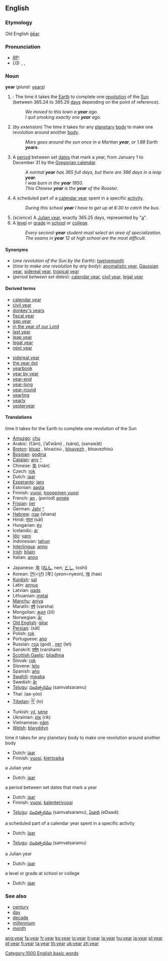 ==English==

{{rank|true|friend|herself|294|year|dear|high|above}}

===Etymology===
Old English [[gear#Old English|ġēar]].

===Pronunciation===
*''[[RP]]:'' {{IPA|/jiə/, /jɪː/}}
*''US:'' {{AHD|yîr}}, {{IPA|/jir/}}, {{SAMPA|/jir/}}

===Noun===
'''year''' (''plural:'' [[years]])

#{{time}}: The time it takes the [[Earth]] to complete one [[revolution]] of the [[Sun]] (between 365.24 to 365.26 [[day]]s depending on the point of reference).
#: ''We moved to this town a '''year''' ago.''
#: ''I quit smoking exactly one '''year''' ago.''
# (''by extension'') The time it takes for any [[planetary]] [[body]] to make one revolution around another [[body]].
#: ''Mars goes around the sun once in a Martian '''year''', or 1.88 Earth '''years'''.''
# A [[period]] between set [[date]]s that mark a year, from January 1 to December 31 by the [[Gregorian calendar]].
#: ''A normal '''year''' has 365 full days, but there are 366 days in a leap '''year'''.''
#: ''I was born in the '''year''' 1950.''
#: ''This Chinese '''year''' is the '''year''' of the Rooster.''
# A scheduled part of a [[calendar year]] spent in a specific [[activity]]. 
#: ''During this school '''year''' I have to get up at 6:30 to catch the bus.''
# (''science'') A [[Julian year]], exactly 365.25 days, represented by "[[a]]".
# A [[level]] or [[grade]] in [[school]] or [[college]].
#: ''Every second-'''year''' student must select an area of specialization.''
#: ''The exams in '''year''' 12 at high school are the most difficult.''

====Synonyms====
*(''one revolution of the Sun by the Earth''): [[twelvemonth]]
*(''time to make one revolution by any body''): [[anomalistic year]], [[Gaussian year]], [[sidereal year]], [[tropical year]]
*(''period between set dates''): [[calendar year]], [[civil year]], [[legal year]]

====Derived terms====
{{top2}}
*[[calendar year]]
*[[civil year]]
*[[donkey's years]]
*[[fiscal year]]
*[[gap year]]
*[[in the year of our Lord]]
*[[last year]]
*[[leap year]]
*[[legal year]]
*[[next year]]
{{mid2}}
*[[sidereal year]]
*[[the year dot]]
*[[yearbook]]
*[[year by year]]
*[[year-end]]
*[[year-long]]
*[[year-round]]
*[[yearling]]
*[[yearly]]
*[[yesteryear]]
{{bottom}}

====Translations====
;time it takes for the Earth to complete one revolution of the Sun
{{top}}
*[[Amuzgo]]: [[chu]]
*Arabic: {{ARchar|[[عام]]}} (ʕām), {{ARchar|[[أَعوام]]}} (’aʕwām) {{p}}, {{ARchar|[[سنة|سَنة]]}} (sána), {{ARchar|[[سنوات|سَنَوات]]}} (sanawāt) {{p}}
*[[Breton]]: [[bloaz]] {{m}}, bloazioù {{p}}, [[bloavezh]] {{m}}, bloavezhioù {{p}}
*[[Bosnian]]: [[godina]] {{f}}
*[[Catalan]]: [[any#Catalan|any]] {{m}} [[:ca:any|^]] 
*Chinese: [[年]] (nián)
*Czech: [[rok]] {{m}}
*Dutch: [[jaar]] {{n}}
*[[Esperanto]]: [[jaro]]
*Estonian: [[aasta]]
*Finnish: [[vuosi]], [[trooppinen vuosi]]
*French: [[an#French|an]] {{m}}, (''period'') [[année]] {{f}}
*[[Frisian]]: [[jier]]
*German: [[Jahr]] {{n}} [[:de:Jahr|^]] 
*[[Hebrew]]: [[שנה]] {{f}} (shana)
*Hindi: [[साल]] (sāl)
*Hungarian: [[év]]
*Icelandic: [[ár]]
*[[Ido]]: [[yaro]]
*Indonesian: [[tahun]]
*[[Interlingua]]: [[anno]]
*[[Irish]]: [[bliain]]
*Italian: [[anno]] {{m}}
{{mid}}
*Japanese: [[年]] ([[ねん]], nen; [[とし]], toshí)
*Korean: [[연]](<[[년]]) [年] (yeon<nyeon), [[해]] (hae)
*[[Kurdish]]: [[sal]]
*Latin: [[annus]] {{m}}
*Latvian: [[gads]] {{m}}
*Lithuanian: [[metai]] {{p}}
*[[Manchu]]: [[aniya]]
*Marathi: [[वर्ष]] (varsha)
*Mongolian: [[жил]] (žil)
*Norwegian: [[år]] {{n}}
*[[Old English]]: [[gear#Old English|ġēar]]
*[[Persian]]: {{FAchar|[[سال]]}} (sāl)
*Polish: [[rok]] {{m}}
*Portuguese: [[ano#Portuguese|ano]] {{m}}
*Russian: [[год]] (god) {{m}}, [[лет]] (let) {{p}}
*Sanskrit: [[वर्षम्]] (varsham)
*[[Scottish Gaelic]]: [[bliadhna]]
*Slovak: [[rok#Slovak|rok]] {{m}}
*Slovene: [[leto]] {{n}}
*Spanish: [[año]] {{m}}
*[[Swahili]]: [[mwaka]]
*Swedish: [[år]]
*[[Telugu]]: [[సంవత్సరము]] (samvatsaramu)
*Thai: {{THchar|[[อายุ]]}} (aa-yóo)
*[[Tibetan]]: [[ལོ་]] (lo)
*Turkish: [[yıl]], [[sene]]
*Ukrainian: [[рік]] (rik)
*Vietnamese: [[năm]]
*[[Welsh]]: [[blwyddyn]]
{{bottom}}

;time it takes for any planetary body to make one revolution around another body
{{top}}
*Dutch: [[jaar]] {{n}}
*Finnish: [[vuosi]], [[kiertoaika]]
{{mid}}
{{bottom}}

;a Julian year
{{top}}
*Dutch: [[jaar]] {{n}}
{{mid}}
{{bottom}}

;a period between set dates that mark a year
{{top}}
*Dutch: [[jaar]] {{n}}
*Finnish: [[vuosi]], [[kalenterivuosi]]
{{mid}}
*[[Telugu]]: [[సంవత్సరము]] (samvatsaramu), [[ఏడాది]] (eDaadi)
{{bottom}}

;a scheduled part of a calendar year spent in a specific activity
{{top}}
*Dutch: [[jaar]] {{n}}
{{mid}}
*[[Telugu]]: [[సంవత్సరము]] (samvatsaramu)
{{bottom}}

;a Julian year
{{top}}
*Dutch: [[jaar]] {{n}}
{{mid}}
{{bottom}}

;a level or grade at school or college
{{top}}
*Dutch: [[jaar]] {{n}}
{{mid}}
{{bottom}}

===See also===
*[[century]]
*[[day]]
*[[decade]]
*[[millennium]]
*[[month]]

[[Category:1000 English basic words]]

[[ang:year]]
[[fa:year]]
[[fr:year]]
[[ko:year]]
[[io:year]]
[[it:year]]
[[la:year]]
[[hu:year]]
[[ja:year]]
[[pl:year]]
[[pt:year]]
[[fi:year]]
[[ta:year]]
[[th:year]]
[[uk:year]]
[[zh:year]]